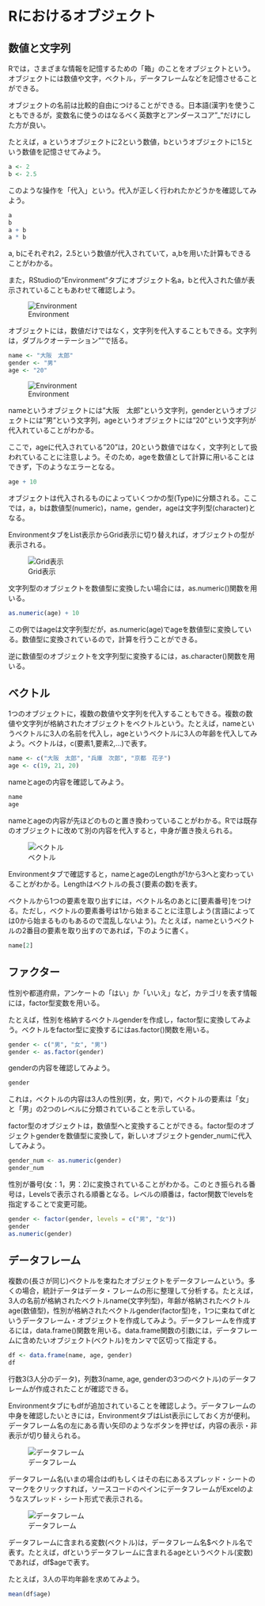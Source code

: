 # Rにおけるオブジェクト

## 数値と文字列

Rでは，さまざまな情報を記憶するための「箱」のことをオブジェクトという。オブジェクトには数値や文字，ベクトル，データフレームなどを記憶させることができる。

オブジェクトの名前は比較的自由につけることができる。日本語(漢字)を使うこともできるが，変数名に使うのはなるべく英数字とアンダースコア"\_"だけにした方が良い。

たとえば，a というオブジェクトに2という数値，bというオブジェクトに1.5という数値を記憶させてみよう。

```r
a <- 2
b <- 2.5
```

このような操作を「代入」という。代入が正しく行われたかどうかを確認してみよう。

```r
a
b
a + b
a * b
```

a, bにそれぞれ2，2.5という数値が代入されていて，a,bを用いた計算もできることがわかる。

また，RStudioの"Environment"タブにオブジェクト名a，bと代入された値が表示されていることもあわせて確認しよう。

![Environment](ab.png)

オブジェクトには，数値だけではなく，文字列を代入することもできる。文字列は，ダブルクオーテーション""で括る。

```r
name <- "大阪　太郎"
gender <- "男"
age <- "20"

```

![Environment](moji.png)

nameというオブジェクトには"大阪　太郎"という文字列，genderというオブジェクトには"男"という文字列，ageというオブジェクトには"20"という文字列が代入れていることがわかる。

ここで，ageに代入されている"20"は，20という数値ではなく，文字列として扱われていることに注意しよう。そのため，ageを数値として計算に用いることはできず，下のようなエラーとなる。

```r

age + 10

```

オブジェクトは代入されるものによっていくつかの型(Type)に分類される。ここでは，a，bは数値型(numeric)，name，gender，ageは文字列型(character)となる。

EnvironmentタブをList表示からGrid表示に切り替えれば，オブジェクトの型が表示される。

![Grid表示](grid.png)

文字列型のオブジェクトを数値型に変換したい場合には，as.numeric()関数を用いる。

```r
as.numeric(age) + 10
```

この例ではageは文字列型だが，as.numeric(age)でageを数値型に変換している。数値型に変換されているので，計算を行うことができる。

逆に数値型のオブジェクトを文字列型に変換するには，as.character()関数を用いる。

## ベクトル

1つのオブジェクトに，複数の数値や文字列を代入することもできる。複数の数値や文字列が格納されたオブジェクトをベクトルという。たとえば，nameというベクトルに3人の名前を代入し，ageというベクトルに3人の年齢を代入してみよう。ベクトルは，c(要素1,要素2,...)で表す。

```r

name <- c("大阪　太郎", "兵庫　次郎", "京都　花子")
age <- c(19, 21, 20)

```

nameとageの内容を確認してみよう。

```r
name
age

```

nameとageの内容が先ほどのものと置き換わっていることがわかる。Rでは既存のオブジェクトに改めて別の内容を代入すると，中身が置き換えられる。

![ベクトル](vector.png)

Environmentタブで確認すると，nameとageのLengthが1から3へと変わっていることがわかる。Lengthはベクトルの長さ(要素の数)を表す。

ベクトルから1つの要素を取り出すには，ベクトル名のあとに[要素番号]をつける。ただし，ベクトルの要素番号は1から始まることに注意しよう(言語によっては0から始まるものもあるので混乱しないよう)。たとえば，nameというベクトルの2番目の要素を取り出すのであれば，下のように書く。

```r
name[2]
```

## ファクター

性別や都道府県，アンケートの「はい」か「いいえ」など，カテゴリを表す情報には，factor型変数を用いる。

たとえば，性別を格納するベクトルgenderを作成し，factor型に変換してみよう。ベクトルをfactor型に変換するにはas.factor()関数を用いる。

```r
gender <- c("男", "女", "男")
gender <- as.factor(gender)
```

genderの内容を確認してみよう。

```r
gender
```

これは，ベクトルの内容は3人の性別(男，女，男)で，ベクトルの要素は「女」と「男」の2つのレベルに分類されていることを示している。

factor型のオブジェクトは，数値型へと変換することができる。factor型のオブジェクトgenderを数値型に変換して，新しいオブジェクトgender_numに代入してみよう。

```r
gender_num <- as.numeric(gender)
gender_num
```

性別が番号(女：1，男：2)に変換されていることがわかる。このとき振られる番号は，Levelsで表示される順番となる。レベルの順番は，factor関数でlevelsを指定することで変更可能。

```r
gender <- factor(gender, levels = c("男", "女"))
gender
as.numeric(gender)
```

## データフレーム

複数の(長さが同じ)ベクトルを束ねたオブジェクトをデータフレームという。多くの場合，統計データはデータ・フレームの形に整理して分析する。たとえば，3人の名前が格納されたベクトルname(文字列型)，年齢が格納されたベクトルage(数値型)，性別が格納されたベクトルgender(factor型)を，1つに束ねてdfというデータフレーム・オブジェクトを作成してみよう。データフレームを作成するには，data.frame()関数を用いる。data.frame関数の引数には，データフレームに含めたいオブジェクト(ベクトル)をカンマで区切って指定する。

```r
df <- data.frame(name, age, gender)
df
```

行数3(3人分のデータ)，列数3(name, age, genderの3つのベクトル)のデータフレームが作成されたことが確認できる。

Environmentタブにもdfが追加されていることを確認しよう。データフレームの中身を確認したいときには，EnvironmentタブはList表示にしておく方が便利。データフレーム名の左にある青い矢印のようなボタンを押せば，内容の表示・非表示が切り替えられる。

![データフレーム](df1.png)

データフレーム名(いまの場合はdf)もしくはその右にあるスプレッド・シートのマークをクリックすれば，ソースコードのペインにデータフレームがExcelのようなスプレッド・シート形式で表示される。

![データフレーム](df2.png)

データフレームに含まれる変数(ベクトル)は，データフレーム名\$ベクトル名で表す。たとえば，dfというデータフレームに含まれるageというベクトル(変数)であれば，df\$ageで表す。

たとえば，3人の平均年齢を求めてみよう。

```r
mean(df$age)
```
